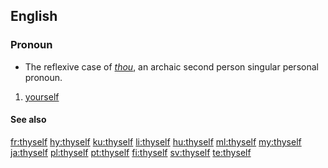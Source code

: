 ==English==
===Pronoun===
{{head|en|pronoun|cat2=second person pronouns}}

* The reflexive case of ''[[thou]]'', an archaic second person singular personal pronoun.

# {{label|en|archaic|_|or|_|literary|informal}} [[yourself]] {{qualifier|as the object of a verb or preposition or as an intensifier}}
#: {{usex|Thou hast only '''thyself''' to blame.|lang=en}}
#: {{usex|Thou '''thyself''' art to blame.|lang=en}}

====See also====
{{English personal pronouns}}

[[fr:thyself]]
[[hy:thyself]]
[[ku:thyself]]
[[li:thyself]]
[[hu:thyself]]
[[ml:thyself]]
[[my:thyself]]
[[ja:thyself]]
[[pl:thyself]]
[[pt:thyself]]
[[fi:thyself]]
[[sv:thyself]]
[[te:thyself]]